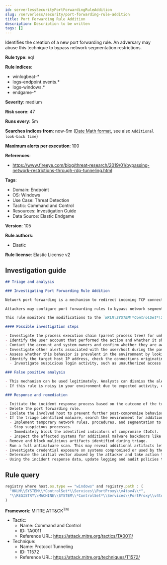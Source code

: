 ```yaml
---
id: serverlessSecurityPortForwardingRuleAddition
slug: /serverless/security/port-forwarding-rule-addition
title: Port Forwarding Rule Addition
description: Description to be written
tags: []
---
```


<div id="port-forwarding-rule-addition"></div>

Identifies the creation of a new port forwarding rule. An adversary may abuse this technique to bypass network segmentation restrictions.

**Rule type**: eql

**Rule indices**: 

* winlogbeat-*
* logs-endpoint.events.*
* logs-windows.*
* endgame-*

**Severity**: medium

**Risk score**: 47

**Runs every**: 5m

**Searches indices from**: now-9m ([Date Math format](((ref))/common-options.html#date-math), see also <DocLink id="serverlessSecurityRulesUiCreate" section="set-the-rules-schedule">`Additional look-back time`</DocLink>)

**Maximum alerts per execution**: 100

**References**: 

* https://www.fireeye.com/blog/threat-research/2019/01/bypassing-network-restrictions-through-rdp-tunneling.html

**Tags**: 

* Domain: Endpoint
* OS: Windows
* Use Case: Threat Detection
* Tactic: Command and Control
* Resources: Investigation Guide
* Data Source: Elastic Endgame

**Version**: 105

**Rule authors**: 

* Elastic

**Rule license**: Elastic License v2

## Investigation guide

```markdown
## Triage and analysis

### Investigating Port Forwarding Rule Addition

Network port forwarding is a mechanism to redirect incoming TCP connections (IPv4 or IPv6) from the local TCP port to any other port number, or even to a port on a remote computer.

Attackers may configure port forwarding rules to bypass network segmentation restrictions, using the host as a jump box to access previously unreachable systems.

This rule monitors the modifications to the `HKLM\SYSTEM\*ControlSet*\Services\PortProxy\v4tov4\` subkeys.

#### Possible investigation steps

- Investigate the process execution chain (parent process tree) for unknown processes. Examine their executable files for prevalence, whether they are located in expected locations, and if they are signed with valid digital signatures.
- Identify the user account that performed the action and whether it should perform this kind of action.
- Contact the account and system owners and confirm whether they are aware of this activity.
- Investigate other alerts associated with the user/host during the past 48 hours.
- Assess whether this behavior is prevalent in the environment by looking for similar occurrences across hosts.
- Identify the target host IP address, check the connections originating from the host where the modification occurred, and inspect the credentials used.
  - Investigate suspicious login activity, such as unauthorized access and logins from outside working hours and unusual locations.

### False positive analysis

- This mechanism can be used legitimately. Analysts can dismiss the alert if the Administrator is aware of the activity and there are justifications for this configuration.
- If this rule is noisy in your environment due to expected activity, consider adding exceptions — preferably with a combination of user and command line conditions.

### Response and remediation

- Initiate the incident response process based on the outcome of the triage.
- Delete the port forwarding rule.
- Isolate the involved host to prevent further post-compromise behavior.
- If the triage identified malware, search the environment for additional compromised hosts.
  - Implement temporary network rules, procedures, and segmentation to contain the malware.
  - Stop suspicious processes.
  - Immediately block the identified indicators of compromise (IoCs).
  - Inspect the affected systems for additional malware backdoors like reverse shells, reverse proxies, or droppers that attackers could use to reinfect the system.
- Remove and block malicious artifacts identified during triage.
- Run a full antimalware scan. This may reveal additional artifacts left in the system, persistence mechanisms, and malware components.
- Investigate credential exposure on systems compromised or used by the attacker to ensure all compromised accounts are identified. Reset passwords for these accounts and other potentially compromised credentials, such as email, business systems, and web services.
- Determine the initial vector abused by the attacker and take action to prevent reinfection through the same vector.
- Using the incident response data, update logging and audit policies to improve the mean time to detect (MTTD) and the mean time to respond (MTTR).
```

## Rule query

```js
registry where host.os.type == "windows" and registry.path : (
  "HKLM\\SYSTEM\\*ControlSet*\\Services\\PortProxy\\v4tov4\\*",
  "\\REGISTRY\\MACHINE\\SYSTEM\\*ControlSet*\\Services\\PortProxy\\v4tov4\\*"
)

```

**Framework**: MITRE ATT&CK<sup>TM</sup>

* Tactic:
    * Name: Command and Control
    * ID: TA0011
    * Reference URL: https://attack.mitre.org/tactics/TA0011/
* Technique:
    * Name: Protocol Tunneling
    * ID: T1572
    * Reference URL: https://attack.mitre.org/techniques/T1572/

